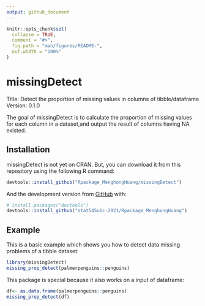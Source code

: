 ```yaml
---
output: github_document
---
```


<!-- README.md is generated from README.Rmd. Please edit that file -->

```r
knitr::opts_chunk$set(
  collapse = TRUE,
  comment = "#>",
  fig.path = "man/figures/README-",
  out.width = "100%"
)
```

# missingDetect

<!-- badges: start -->
Title: Detect the proportion of missing values in columns of tibble/dataframe
Version: 0.1.0
<!-- badges: end -->

The goal of missingDetect is to calculate the proportion of missing values for each column in a dataset,and output the result of columns having NA existed.

## Installation

missingDetect is not yet on CRAN. But, you can download it from this repository using the following R command:

``` r
devtools::install_github("Rpackage_MenghongHuang/missingDetect")
```

And the development version from [GitHub](https://github.com/) with:

``` r
# install.packages("devtools")
devtools::install_github("stat545ubc-2021/Rpackage_MenghongHuang")
```
## Example

This is a basic example which shows you how to detect data missing problems of a tibble dataset:

```r
library(missingDetect)
missing_prop_detect(palmerpenguins::penguins)
```

This package is special because it also works on a input of dataframe:

```r
df<- as.data.frame(palmerpenguins::penguins)
missing_prop_detect(df)
```

